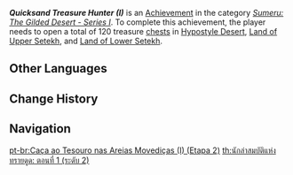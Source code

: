{{Achievement Infobox
|title        = Quicksand Treasure Hunter (I)
|id           = 80186
|order id     = 188
|category     = Sumeru: The Gilded Desert - Series I
|description  = Open a total of 120 treasure [[chest]]s in [[Hypostyle Desert]], [[Land of Upper Setekh]], and [[Land of Lower Setekh]].
|requirements = 
|primogems    = 10
|tracking     = Tracks the amount of chests opened.
|topic        = Chests
|hidden       = 
|tier         = 2
|tiers_total  = 3
|set          = Quicksand Treasure Hunter (I)
}}
'''''Quicksand Treasure Hunter (I)''''' is an [[Achievement]] in the category ''[[Sumeru: The Gilded Desert - Series I]]''. To complete this achievement, the player needs to open a total of 120 treasure [[chest]]s in [[Hypostyle Desert]], [[Land of Upper Setekh]], and [[Land of Lower Setekh]].
<!--
==Gameplay Notes==

==Trivia==

==Video Guides==
{{EVT
|video1   = 
|caption1 = 
}}
-->
==Other Languages==
{{Other Languages|Transclude=Quicksand Treasure Hunter (I)}}

==Change History==
{{Change History|3.1}}
<!--
==References==
{{Reflist}}
-->
==Navigation==
{{Achievement Navbox}}

[[pt-br:Caça ao Tesouro nas Areias Movediças (I) (Etapa 2)]]
[[th:นักล่าสมบัติแห่งทรายดูด: ตอนที่ 1 (ระดับ 2)]]